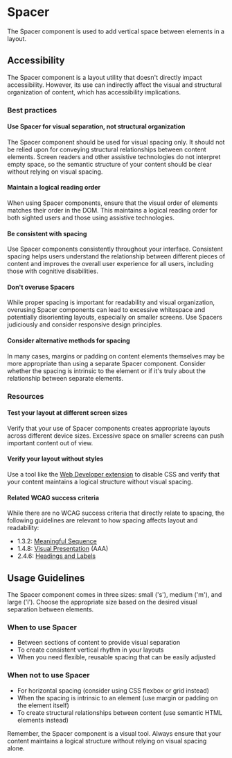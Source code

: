 
<Meta of={Stories} />

# Spacer

The Spacer component is used to add vertical space between elements in a layout.

<Canvas withToolbar={true} of={Stories.Base} />
<Controls />

## Accessibility

The Spacer component is a layout utility that doesn't directly impact accessibility. However, its use can indirectly affect the visual and structural organization of content, which has accessibility implications.

### Best practices

#### Use Spacer for visual separation, not structural organization

The Spacer component should be used for visual spacing only. It should not be relied upon for conveying structural relationships between content elements. Screen readers and other assistive technologies do not interpret empty space, so the semantic structure of your content should be clear without relying on visual spacing.

#### Maintain a logical reading order

When using Spacer components, ensure that the visual order of elements matches their order in the DOM. This maintains a logical reading order for both sighted users and those using assistive technologies.

#### Be consistent with spacing

Use Spacer components consistently throughout your interface. Consistent spacing helps users understand the relationship between different pieces of content and improves the overall user experience for all users, including those with cognitive disabilities.

#### Don't overuse Spacers

While proper spacing is important for readability and visual organization, overusing Spacer components can lead to excessive whitespace and potentially disorienting layouts, especially on smaller screens. Use Spacers judiciously and consider responsive design principles.

#### Consider alternative methods for spacing

In many cases, margins or padding on content elements themselves may be more appropriate than using a separate Spacer component. Consider whether the spacing is intrinsic to the element or if it's truly about the relationship between separate elements.

### Resources

#### Test your layout at different screen sizes

Verify that your use of Spacer components creates appropriate layouts across different device sizes. Excessive space on smaller screens can push important content out of view.

#### Verify your layout without styles

Use a tool like the [Web Developer extension](https://chrispederick.com/work/web-developer/) to disable CSS and verify that your content maintains a logical structure without visual spacing.

#### Related WCAG success criteria

While there are no WCAG success criteria that directly relate to spacing, the following guidelines are relevant to how spacing affects layout and readability:

- 1.3.2: [Meaningful Sequence](https://www.w3.org/WAI/WCAG21/Understanding/meaningful-sequence)
- 1.4.8: [Visual Presentation](https://www.w3.org/WAI/WCAG21/Understanding/visual-presentation) (AAA)
- 2.4.6: [Headings and Labels](https://www.w3.org/WAI/WCAG21/Understanding/headings-and-labels)

## Usage Guidelines

The Spacer component comes in three sizes: small ('s'), medium ('m'), and large ('l'). Choose the appropriate size based on the desired visual separation between elements.

<Canvas withToolbar={true} of={Stories.AllSizes} />

### When to use Spacer

- Between sections of content to provide visual separation
- To create consistent vertical rhythm in your layouts
- When you need flexible, reusable spacing that can be easily adjusted

### When not to use Spacer

- For horizontal spacing (consider using CSS flexbox or grid instead)
- When the spacing is intrinsic to an element (use margin or padding on the element itself)
- To create structural relationships between content (use semantic HTML elements instead)

Remember, the Spacer component is a visual tool. Always ensure that your content maintains a logical structure without relying on visual spacing alone.
